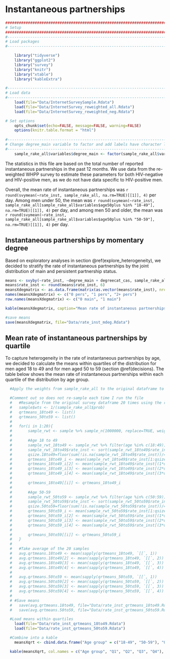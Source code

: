 # Instantaneous partnerships {#rate_inst}
```r
####################################################################################
# Setup
####################################################################################
#-----------------------------------------------------------------------------------
# Load packages
#-----------------------------------------------------------------------------------

    library("tidyverse")
    library("ggplot2")
    library("survey")
    library("knitr")
    library("xtable")
    library("kableExtra")

#-----------------------------------------------------------------------------------
# Load data
#-----------------------------------------------------------------------------------
    load(file="Data/InternetSurveySample.Rdata")
    load(file="Data/InternetSurvey_reweighted_all.Rdata")
    load(file="Data/InternetSurvey_reweighted_neg.Rdata")

# Set options
    opts_chunk$set(echo=FALSE, message=FALSE, warning=FALSE)
    options(knitr.table.format = "html") 
  
#-----------------------------------------------------------------------------------
# Change degree_main variable to factor and add labels have character labels
#-----------------------------------------------------------------------------------
    sample_rake_all$variables$degree_main <- factor(sample_rake_all$variables$degree_main, levels = c(0, 1), labels = c("No main", "Main"))

```
The statistics in this file are based on the total number of reported instantaneous partnerships in the past 12 months. We use data from the re-weighted WHPP survey to estimate these parameters for both HIV-negative and HIV-positive men, as we do not have data specific to HIV-positive men.

Overall, the mean rate of instantaneous partnerships was `r round(svymean(~rate_inst, sample_rake_all, na.rm=TRUE)[[1]], 4)` per day. Among men under 50, the mean was `r round(svymean(~rate_inst, sample_rake_all[sample_rake_all$variables$age50plus %in% "18-49"], na.rm=TRUE)[[1]], 4)` per day, and among men 50 and older, the mean was `r round(svymean(~rate_inst, sample_rake_all[sample_rake_all$variables$age50plus %in% "50-59"], na.rm=TRUE)[[1]], 4)` per day.

## Instantaneous partnerships by momentary degree
Based on exploratory analyses in section \@ref(explore_heterogeneity), we decided to stratify the rate of instantaneous partnerships by the joint distribution of main and persistent partnership status.
```r
means <- svyby(~rate_inst, ~degree_main + degreecat_cas, sample_rake_all, svymean, na.rm=TRUE)
means$rate_inst <- round(means$rate_inst, 6)
meansXdegmatrix <- as.data.frame(matrix(as.vector(means$rate_inst), nrow=2, ncol=3, byrow=FALSE))
names(meansXdegmatrix) <- c("0 pers", "1 pers", "2+ pers")
row.names(meansXdegmatrix) <- c("0 main", "1 main")

kable(meansXdegmatrix, caption="Mean rate of instantaneous partnerships per day by momentary degree", digits=c(6, 6, 6)) %>% kable_styling(full_width=F, position="center") %>% column_spec(1, bold=T, color="black", width="2.5cm") %>% column_spec(2:4, width = "3cm")

#save means
save(meansXdegmatrix, file="Data/rate_inst_mdeg.Rdata")
```

## Mean rate of instantaneous partnerships by quartile
To capture heterogeneity in the rate of instantaneous partnerships by age, we decided to calculate the means within quartiles of the distribution for men aged 18 to 49 and for men aged 50 to 59 (section \@ref(decisions). The table below shows the mean rate of instantaneous partnerships within each quartile of the distribution by age group.

```r
  #Apply the weights from sample_rake_all to the original dataframe to construct a new dataframe with the appropriate composition that can be manipulated and analyzed without using the 'survey' package commands. Need to do this b/c I can't divide the sample into even quartiles and take mean within each group using the survey package commands.) Note that it does not work to replicate each row according to the sample weights (i.e. `sample[rep(row.names(sample), sample$wts), ]`) b/c the weights are not integers, so it rounds down in deciding how many times to replicate.

  #Comment out so does not re-sample each time I run the file
  #   #Resample from the original survey dataframe 20 times using the raked weights
  #   sample$wts <- 1/(sample_rake_all$prob)
  #   qrtmeans_18to49 <- list()
  #   qrtmeans_50to59 <- list()
  # 
  #   for(i in 1:20){
  #       sample_rwt <- sample %>% sample_n(1000000, replace=TRUE, weight=wts)
  #       
  #       #Age 18 to 49
  #       sample_rwt_18to49 <- sample_rwt %>% filter(age %in% c(18:49))
  #       sample_rwt_18to49$rate_inst <- sort(sample_rwt_18to49$rate_inst, na.last = TRUE)
  #       qsize.18to49=floor(sum(!is.na(sample_rwt_18to49$rate_inst))/4)
  #       qrtmeans_18to49_i <- mean(sample_rwt_18to49$rate_inst[1:qsize.18to49])
  #       qrtmeans_18to49_i[2] <- mean(sample_rwt_18to49$rate_inst[(1*qsize.18to49+1):(2*qsize.18to49)])
  #       qrtmeans_18to49_i[3] <- mean(sample_rwt_18to49$rate_inst[(2*qsize.18to49+1):(3*qsize.18to49)])
  #       qrtmeans_18to49_i[4] <- mean(sample_rwt_18to49$rate_inst[(3*qsize.18to49+1):(sum(!is.na(sample_rwt_18to49$rate_inst)))])
  # 
  #       qrtmeans_18to49[[i]] <- qrtmeans_18to49_i
  #       
  #       #Age 50-59
  #       sample_rwt_50to59 <- sample_rwt %>% filter(age %in% c(50:59))
  #       sample_rwt_50to59$rate_inst <- sort(sample_rwt_50to59$rate_inst, na.last = TRUE)
  #       qsize.50to59=floor(sum(!is.na(sample_rwt_50to59$rate_inst))/4)
  #       qrtmeans_50to59_i <- mean(sample_rwt_50to59$rate_inst[1:qsize.50to59])
  #       qrtmeans_50to59_i[2] <- mean(sample_rwt_50to59$rate_inst[(1*qsize.50to59+1):(2*qsize.50to59)])
  #       qrtmeans_50to59_i[3] <- mean(sample_rwt_50to59$rate_inst[(2*qsize.50to59+1):(3*qsize.50to59)])
  #       qrtmeans_50to59_i[4] <- mean(sample_rwt_50to59$rate_inst[(3*qsize.50to59+1):(sum(!is.na(sample_rwt_50to59$rate_inst)))])
  # 
  #       qrtmeans_50to59[[i]] <- qrtmeans_50to59_i
  #   }
  #   
  #   #Take average of the 20 samples
  #   avg.qrtmeans.18to49 <- mean(sapply(qrtmeans_18to49, `[[`, 1))
  #   avg.qrtmeans.18to49[2] <- mean(sapply(qrtmeans_18to49, `[[`, 2))
  #   avg.qrtmeans.18to49[3] <- mean(sapply(qrtmeans_18to49, `[[`, 3))
  #   avg.qrtmeans.18to49[4] <- mean(sapply(qrtmeans_18to49, `[[`, 4))
  #   
  #   avg.qrtmeans.50to59 <- mean(sapply(qrtmeans_50to59, `[[`, 1))
  #   avg.qrtmeans.50to59[2] <- mean(sapply(qrtmeans_50to59, `[[`, 2))
  #   avg.qrtmeans.50to59[3] <- mean(sapply(qrtmeans_50to59, `[[`, 3))
  #   avg.qrtmeans.50to59[4] <- mean(sapply(qrtmeans_50to59, `[[`, 4))
  # 
  # #Save means
  #   save(avg.qrtmeans.18to49, file="Data/rate_inst_qrtmeans_18to49.Rdata")
  #   save(avg.qrtmeans.50to59, file="Data/rate_inst_qrtmeans_50to59.Rdata")

  #Load means within quartiles
    load(file="Data/rate_inst_qrtmeans_18to49.Rdata")
    load(file="Data/rate_inst_qrtmeans_50to59.Rdata")

  #Combine into a kable
    meansXqrt <- cbind.data.frame("Age group" = c("18-49", "50-59"), "Q1"=c(avg.qrtmeans.18to49[1], avg.qrtmeans.50to59[1]), "Q2"=c(avg.qrtmeans.18to49[2], avg.qrtmeans.50to59[2]), "Q3"=c(avg.qrtmeans.18to49[3], avg.qrtmeans.50to59[3]), "Q4"=c(avg.qrtmeans.18to49[4], avg.qrtmeans.50to59[4]))

  kable(meansXqrt, col.names = c("Age group", "Q1", "Q2", "Q3", "Q4"), caption="Mean rate of instantaneous partnerships per day by quartile within age groups", digits=c(0, 6, 6, 6, 6)) %>% kable_styling(full_width=F, position="center") %>% column_spec(2:5, width = "2cm") %>% add_header_above(c(" ", "Mean rates"=4))
```
